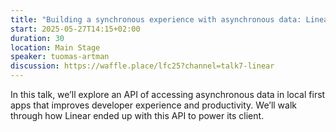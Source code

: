 ```yaml
---
title: "Building a synchronous experience with asynchronous data: Linear's sync engine"
start: 2025-05-27T14:15+02:00
duration: 30
location: Main Stage
speaker: tuomas-artman
discussion: https://waffle.place/lfc25?channel=talk7-linear
---
```


In this talk, we’ll explore an API of accessing asynchronous data in local first apps that improves developer experience and productivity. We’ll walk through how Linear ended up with this API to power its client.